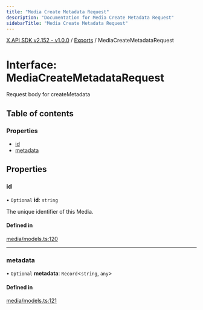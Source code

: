 ```yaml
---
title: "Media Create Metadata Request"
description: "Documentation for Media Create Metadata Request"
sidebarTitle: "Media Create Metadata Request"
---
```


[X API SDK v2.152 - v1.0.0](../README.md) / [Exports](../modules.md) / MediaCreateMetadataRequest

# Interface: MediaCreateMetadataRequest

Request body for createMetadata

## Table of contents

### Properties

- [id](MediaCreateMetadataRequest.md#id)
- [metadata](MediaCreateMetadataRequest.md#metadata)

## Properties

### id

• `Optional` **id**: `string`

The unique identifier of this Media.

#### Defined in

[media/models.ts:120](https://github.com/xdevplatform/xdk/blob/ad4172ef5f68f089e0f077a190b271016dd35bf7/xdk/typescript/src/media/models.ts#L120)

___

### metadata

• `Optional` **metadata**: `Record`\<`string`, `any`\>

#### Defined in

[media/models.ts:121](https://github.com/xdevplatform/xdk/blob/ad4172ef5f68f089e0f077a190b271016dd35bf7/xdk/typescript/src/media/models.ts#L121)
